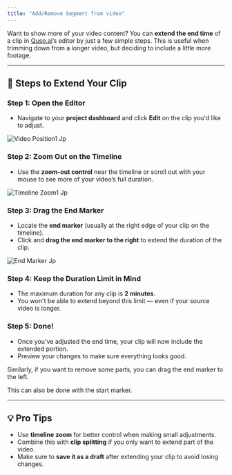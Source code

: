 ```yaml
---
title: "Add/Remove Segment from video"
---
```


Want to show more of your video content? You can **extend the end time** of a clip in [Quso.ai](http://Quso.ai)’s editor by just a few simple steps. This is useful when trimming down from a longer video, but deciding to include a little more footage.

---

## 📍 Steps to Extend Your Clip

### **Step 1: Open the Editor**

- Navigate to your **project dashboard** and click **Edit** on the clip you'd like to adjust.

![Video Position1 Jp](/images/video-position1.jpg)

### **Step 2: Zoom Out on the Timeline**

- Use the **zoom-out control** near the timeline or scroll out with your mouse to see more of your video’s full duration.

![Timeline Zoom1 Jp](/images/timeline-zoom1.jpg)

### **Step 3: Drag the End Marker**

- Locate the **end marker** (usually at the right edge of your clip on the timeline).
- Click and **drag the end marker to the right** to extend the duration of the clip.

![End Marker Jp](/images/end-marker.jpg)

### **Step 4: Keep the Duration Limit in Mind**

- The maximum duration for any clip is **2 minutes**.
- You won't be able to extend beyond this limit — even if your source video is longer.

### **Step 5: Done\!**

- Once you’ve adjusted the end time, your clip will now include the extended portion.
- Preview your changes to make sure everything looks good.

<Tip>
  Similarly, if you want to remove some parts, you can drag the end marker to the left.

  This can also be done with the start marker.
</Tip>

---

## 💡 Pro Tips

- Use **timeline zoom** for better control when making small adjustments.
- Combine this with **clip splitting** if you only want to extend part of the video.
- Make sure to **save it as a draft** after extending your clip to avoid losing changes.
